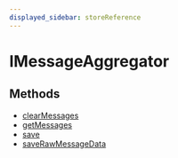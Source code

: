 ```yaml
---
displayed_sidebar: storeReference
---
```



# IMessageAggregator

## Methods

- [clearMessages](../../IMessageAggregator/methods/store.IMessageAggregator.clearMessages/page.mdx)
- [getMessages](../../IMessageAggregator/methods/store.IMessageAggregator.getMessages/page.mdx)
- [save](../../IMessageAggregator/methods/store.IMessageAggregator.save/page.mdx)
- [saveRawMessageData](../../IMessageAggregator/methods/store.IMessageAggregator.saveRawMessageData/page.mdx)
